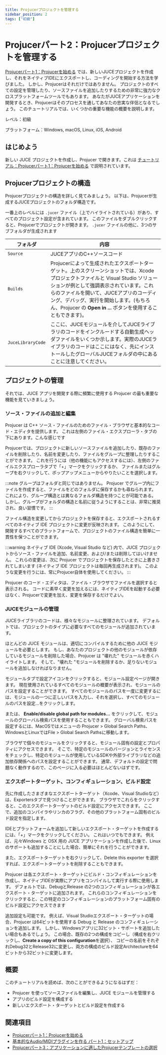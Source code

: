 ```yaml
---
title: Projucerプロジェクトを管理する
sidebar_position: 2
tags: ["初級"]
---
```



# Projucerパート2：Projucerプロジェクトを管理する

<SourcePageLink path="tutorial_manage_projucer_project" />

[Projucerパート1：Projucerを始める](../tutorial_new_projucer_project/)
では、新しいJUCEプロジェクトを作成し、それをネイティブIDEにエクスポートし、コーディングを開始する方法を学びました。
しかし、Projucerはそれだけではありません。
プロジェクトのすべての設定を管理したり、ソースファイルを追加したりするための非常に強力なクロスプラットフォームツールでもあります。
あなたがJUCEアプリケーションを開発するとき、Projucerはそのプロセスを通してあなたの忠実な伴侶となるでしょう。
このチュートリアルでは、いくつかの重要な機能の概要を説明します。

レベル：初級

プラットフォーム：Windows, macOS, Linux, iOS, Android


## はじめよう

新しい JUCE プロジェクトを作成し、Projucer で開きます。これは
[チュートリアル：Projucerパート1：Projucerを始める](../tutorial_new_projucer_project/)
で説明されています。


## Projucerプロジェクトの構造

Projucerプロジェクトの構造を詳しく見てみましょう。
以下は、Projucerが生成するJUCEプロジェクトのフォルダ構造です。


<CaptionImage
  src="https://docs.juce.com/master/tutorial_manage_projucer_project_screenshot1.png"
  caption="Projucerプロジェクトの解剖"
/>

一番上のレベルには `.jucer` ファイル（上でハイライトされている）があり、すべてのプロジェクト設定が含まれています。
このファイルをダブルクリックすると、Projucerでプロジェクトが開きます。
`.jucer` ファイルの他に、3つのサブフォルダが生成されます

| フォルダ | 内容 |
| --- | --- |
| `Source` | JUCEアプリのC++ソースコード |
| `Builds` | Projucerによって生成されたエクスポートターゲット。上のスクリーンショットでは、Xcode プロジェクトファイルと Visual Studio ソリューションが例として強調表示されています。これらのファイルを開いて、JUCEアプリのコーディング、デバッグ、実行を開始します。(もちろん、Projucer の **Open in ...** ボタンを使用することもできます)。 |
| `JuceLibraryCode` | ここに、JUCEモジュールを介してJUCEライブラリのコードをインクルードする自動生成ヘッダファイルをいくつか示します。実際のJUCEライブラリのコードはここにはなく、先にインストールしたグローバルJUCEフォルダの中にあることに注意してください。 |

## プロジェクトの管理
それでは、JUCE アプリを開発する際に頻繁に使用する Projucer の最も重要な機能を見ていきましょう。

### ソース・ファイルの追加と編集
Projucer は C++ ソース・ファイルのためのファイル・ブラウザと基本的なコード・エディタを提供します。
これは左側のファイル・エクスプローラ・タブの下にあります。こんな感じです

<CaptionImage
  src="https://docs.juce.com/master/tutorial_manage_projucer_project_screenshot3.png"
  caption="Projucerのファイルナビゲータ（左）とソースファイルエディタ（右）"
/>

Projucerでは、プロジェクトに新しいソースファイルを追加したり、既存のファイルを削除したり、名前を変更したり、ファイルをグループに整理したりすることができます。
これを行うには（他の機能にもアクセスするには）、左側のファイルエクスプローラタブで「+」マークをクリックするか、
ファイルまたはグループを右クリックして、ポップアップメニューからやりたいことを選択します。

:::note
グループはフォルダと同じではありません。
Projucer でグループ内にファイルを作成すると、ファイルをどのフォルダに保存するかも尋ねられます。
これにより、グループ構造とは異なるフォルダ構造を持つことが可能である。
しかし、グループがフォルダの構造と名前に従うようにすることは、非常に推奨され、良い習慣です。
:::

ファイル構造を変更してからプロジェクトを保存すると、エクスポートされるすべてのネイティブ IDE プロジェクトに変更が反映されます。
このようにして、開発するすべてのプラットフォームで、プロジェクトのファイル構造を簡単に一貫性を保つことができます。

:::warning
ネイティブ IDE (Xcode, Visual Studio など) 内で、JUCE プロジェクトからソース・ファイルを追加、名前変更、および/または削除してはいけません。
これらの変更は、次に Projucer でプロジェクトを保存したときに上書きされてしまいます (ネイティブ IDE プロジェクトは毎回再生成されます)。
このような変更を行うには、常にProjucer自体を使用してください。
:::

Projucer のコード・エディタは、ファイル・ブラウザでファイルを選択すると表示される。
コードに素早く変更を加えるには、ネイティブIDEを起動する必要はなく、Projucerで変更を加え、変更を保存するだけでよい。

### JUCEモジュールの管理

JUCEライブラリのコードは、様々なモジュールに整理されています。
デフォルトでは、プロジェクトのタイプに必要なすべてのモジュールが追加されています。

<CaptionImage
  src="https://docs.juce.com/master/tutorial_manage_projucer_project_screenshot4.png"
  caption="このプロジェクトで使用されているJUCEモジュール（左、ハイライト）とモジュール設定ページ（右）"
/>

ほとんどの JUCE モジュールは、適切にコンパイルするために他の JUCE モジュールを必要とします。
もし、あなたのプロジェクトの他のモジュールが依存しているモジュールを削除した場合、Projucer は "壊れた" モジュールを赤くハイライトします。
そして、"壊れた "モジュールを削除するか、足りないモジュールを追加しなければなりません。

モジュールタブで設定アイコンをクリックすると、モジュール設定ページが開きます。
現在使用されているすべてのモジュールの概要が表示され、モジュールのパスを設定することができます。
すべてのモジュールのパスを一度に変更するには、モジュールの一つに正しいパスを入力し、それを選択し、すべてのモジュールのパスを設定...をクリックします。

または、 **Enable/disable global path for modules...** をクリックして、モジュールのグローバル検索パスを使用することもできます。
グローバル検索パスを設定するには、MacOSではメニューの Projucer > Global Search Paths、WindowsとLinuxではFile > Global Search Pathsに移動します。

ブラウザで個々のモジュールをクリックすると、モジュール固有の設定とプロパティにアクセスできます。
そこで、特定のモジュールのバージョンとライセンスをチェックし、特定のモジュールが使用しているSDKや外部ライブラリなどの追加依存関係へのパスを設定することができます。
通常、デフォルトの設定で問題なく動作するので、このページに入る必要はほとんどないはずです。

### エクスポートターゲット、コンフィギュレーション、ビルド設定

先に作成したさまざまなエクスポートターゲット（Xcode、Visual Studioなど）は、Exportersタブで見つけることができます。
ブラウザでこれらをクリックすると、このエクスポートターゲットのビルド設定にアクセスできます。
ここで、追加のコンパイラやリンカのフラグ、その他のプラットフォーム固有のビルド設定を指定します。

IDEとプラットフォームを追加して新しいエクスポート・ターゲットを作成するには、「+」マークをクリックしてください。
これはいつでもできます。
例えば、元々Windows と OSX 用の JUCE アプリケーションを作成した後で、Linux のサポートも追加することにした場合、簡単にそれを行うことができます。

また、エクスポートターゲットを右クリックして、Delete this exporter を選択すれば、エクスポートターゲットを削除することもできます。

Projucer は各エクスポート・ターゲットにビルド・コンフィギュレーションを作成し、ネイティブIDEが実際にアプリをコンパイルして実行する際に使用します。
デフォルトでは、DebugとRelease の2つのコンフィギュレーションが各エクスポート・ターゲットに追加されます。
これらのコンフィギュレーションをクリックすると、この特定のコンフィギュレーションのプラットフォーム固有のビルド設定にアクセスできます

<CaptionImage
  src="https://docs.juce.com/master/tutorial_manage_projucer_project_screenshot5.png"
  caption="さまざまなIDE構成（左、強調表示）と構成固有のビルド設定（右）"
/>

追加設定も可能です。
例えば、Visual Studioエクスポート・ターゲットの場合、Projucer は64ビットを使用する Debug と Release のコンフィギュレーションを追加します。
しかし、Windowsアプリに32ビット・サポートを追加したい場合もあるでしょう。
この場合、既存の2つの構成をコピーし（構成を右クリックし、**Create a copy of this configuration**を選択）、
コピーの名前をそれぞれDebug32とRelease32に変更し、両方の構成のビルド設定Architectureを64ビットから32ビットに変更します。

## 概要
このチュートリアルを読めば、次のことができるようになるはずだ：

- Projucer を使ってソースファイルを編集し、JUCE モジュールを管理する
- アプリのビルド設定を構成する
- 新しいエクスポート・ターゲットとビルド設定を作成する

## 関連項目

- [Projucerパート1：Projucerを始める](../tutorial_new_projucer_project/)
- [基本的なAudio/MIDIプラグインを作る パート1：セットアップ](../tutorial_create_projucer_basic_plugin/)
- [Projucerパート3：アプリケーションに適したProjucerテンプレートの選択](../tutorial_choosing_projucer_template/)
